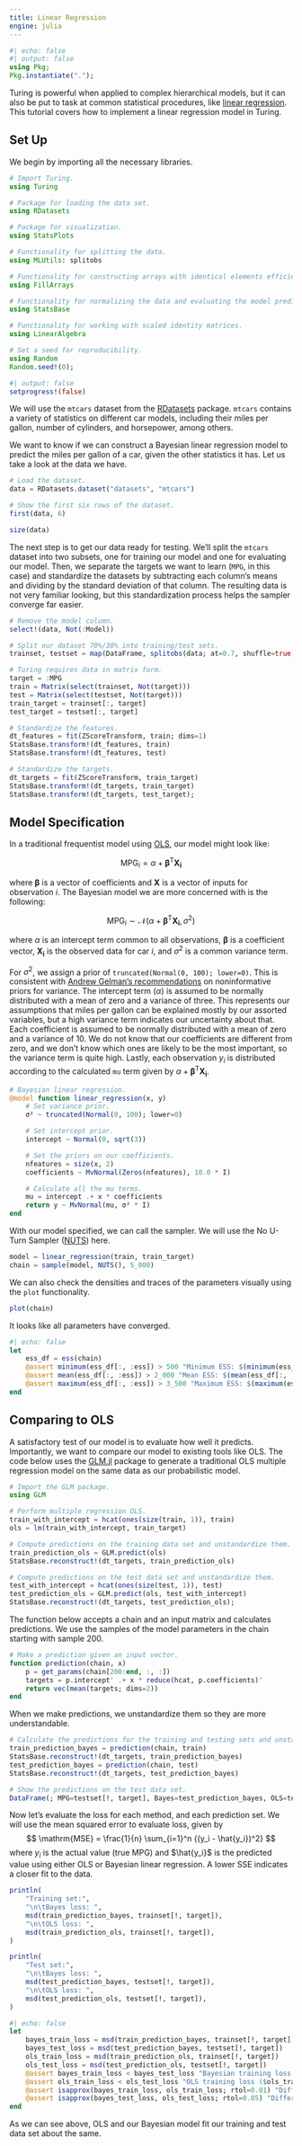 ---
title: Linear Regression
engine: julia
---

```{julia}
#| echo: false
#| output: false
using Pkg;
Pkg.instantiate(".");
```

Turing is powerful when applied to complex hierarchical models, but it can also be put to task at common statistical procedures, like [linear regression](https://en.wikipedia.org/wiki/Linear_regression).
This tutorial covers how to implement a linear regression model in Turing.

## Set Up

We begin by importing all the necessary libraries.

```{julia}
# Import Turing.
using Turing

# Package for loading the data set.
using RDatasets

# Package for visualization.
using StatsPlots

# Functionality for splitting the data.
using MLUtils: splitobs

# Functionality for constructing arrays with identical elements efficiently.
using FillArrays

# Functionality for normalizing the data and evaluating the model predictions.
using StatsBase

# Functionality for working with scaled identity matrices.
using LinearAlgebra

# Set a seed for reproducibility.
using Random
Random.seed!(0);
```

```{julia}
#| output: false
setprogress!(false)
```

We will use the `mtcars` dataset from the [RDatasets](https://github.com/JuliaStats/RDatasets.jl) package.
`mtcars` contains a variety of statistics on different car models, including their miles per gallon, number of cylinders, and horsepower, among others.

We want to know if we can construct a Bayesian linear regression model to predict the miles per gallon of a car, given the other statistics it has.
Let us take a look at the data we have.

```{julia}
# Load the dataset.
data = RDatasets.dataset("datasets", "mtcars")

# Show the first six rows of the dataset.
first(data, 6)
```

```{julia}
size(data)
```

The next step is to get our data ready for testing. We'll split the `mtcars` dataset into two subsets, one for training our model and one for evaluating our model. Then, we separate the targets we want to learn (`MPG`, in this case) and standardize the datasets by subtracting each column's means and dividing by the standard deviation of that column. The resulting data is not very familiar looking, but this standardization process helps the sampler converge far easier.

```{julia}
# Remove the model column.
select!(data, Not(:Model))

# Split our dataset 70%/30% into training/test sets.
trainset, testset = map(DataFrame, splitobs(data; at=0.7, shuffle=true))

# Turing requires data in matrix form.
target = :MPG
train = Matrix(select(trainset, Not(target)))
test = Matrix(select(testset, Not(target)))
train_target = trainset[:, target]
test_target = testset[:, target]

# Standardize the features.
dt_features = fit(ZScoreTransform, train; dims=1)
StatsBase.transform!(dt_features, train)
StatsBase.transform!(dt_features, test)

# Standardize the targets.
dt_targets = fit(ZScoreTransform, train_target)
StatsBase.transform!(dt_targets, train_target)
StatsBase.transform!(dt_targets, test_target);
```

## Model Specification

In a traditional frequentist model using [OLS](https://en.wikipedia.org/wiki/Ordinary_least_squares), our model might look like:

$$
\mathrm{MPG}_i = \alpha + \boldsymbol{\beta}^\mathsf{T}\boldsymbol{X_i}
$$

where $\boldsymbol{\beta}$ is a vector of coefficients and $\boldsymbol{X}$ is a vector of inputs for observation $i$. The Bayesian model we are more concerned with is the following:

$$
\mathrm{MPG}_i \sim \mathcal{N}(\alpha + \boldsymbol{\beta}^\mathsf{T}\boldsymbol{X_i}, \sigma^2)
$$

where $\alpha$ is an intercept term common to all observations, $\boldsymbol{\beta}$ is a coefficient vector, $\boldsymbol{X_i}$ is the observed data for car $i$, and $\sigma^2$ is a common variance term.

For $\sigma^2$, we assign a prior of `truncated(Normal(0, 100); lower=0)`.
This is consistent with [Andrew Gelman's recommendations](http://www.stat.columbia.edu/%7Egelman/research/published/taumain.pdf) on noninformative priors for variance.
The intercept term ($\alpha$) is assumed to be normally distributed with a mean of zero and a variance of three.
This represents our assumptions that miles per gallon can be explained mostly by our assorted variables, but a high variance term indicates our uncertainty about that.
Each coefficient is assumed to be normally distributed with a mean of zero and a variance of 10.
We do not know that our coefficients are different from zero, and we don't know which ones are likely to be the most important, so the variance term is quite high.
Lastly, each observation $y_i$ is distributed according to the calculated `mu` term given by $\alpha + \boldsymbol{\beta}^\mathsf{T}\boldsymbol{X_i}$.

```{julia}
# Bayesian linear regression.
@model function linear_regression(x, y)
    # Set variance prior.
    σ² ~ truncated(Normal(0, 100); lower=0)

    # Set intercept prior.
    intercept ~ Normal(0, sqrt(3))

    # Set the priors on our coefficients.
    nfeatures = size(x, 2)
    coefficients ~ MvNormal(Zeros(nfeatures), 10.0 * I)

    # Calculate all the mu terms.
    mu = intercept .+ x * coefficients
    return y ~ MvNormal(mu, σ² * I)
end
```

With our model specified, we can call the sampler. We will use the No U-Turn Sampler ([NUTS](https://turinglang.org/stable/docs/library/#Turing.Inference.NUTS)) here.

```{julia}
model = linear_regression(train, train_target)
chain = sample(model, NUTS(), 5_000)
```

We can also check the densities and traces of the parameters visually using the `plot` functionality.

```{julia}
plot(chain)
```

It looks like all parameters have converged.

```{julia}
#| echo: false
let
    ess_df = ess(chain)
    @assert minimum(ess_df[:, :ess]) > 500 "Minimum ESS: $(minimum(ess_df[:, :ess])) - not > 700"
    @assert mean(ess_df[:, :ess]) > 2_000 "Mean ESS: $(mean(ess_df[:, :ess])) - not > 2000"
    @assert maximum(ess_df[:, :ess]) > 3_500 "Maximum ESS: $(maximum(ess_df[:, :ess])) - not > 3500"
end
```

## Comparing to OLS

A satisfactory test of our model is to evaluate how well it predicts. Importantly, we want to compare our model to existing tools like OLS. The code below uses the [GLM.jl]() package to generate a traditional OLS multiple regression model on the same data as our probabilistic model.

```{julia}
# Import the GLM package.
using GLM

# Perform multiple regression OLS.
train_with_intercept = hcat(ones(size(train, 1)), train)
ols = lm(train_with_intercept, train_target)

# Compute predictions on the training data set and unstandardize them.
train_prediction_ols = GLM.predict(ols)
StatsBase.reconstruct!(dt_targets, train_prediction_ols)

# Compute predictions on the test data set and unstandardize them.
test_with_intercept = hcat(ones(size(test, 1)), test)
test_prediction_ols = GLM.predict(ols, test_with_intercept)
StatsBase.reconstruct!(dt_targets, test_prediction_ols);
```

The function below accepts a chain and an input matrix and calculates predictions. We use the samples of the model parameters in the chain starting with sample 200.

```{julia}
# Make a prediction given an input vector.
function prediction(chain, x)
    p = get_params(chain[200:end, :, :])
    targets = p.intercept' .+ x * reduce(hcat, p.coefficients)'
    return vec(mean(targets; dims=2))
end
```

When we make predictions, we unstandardize them so they are more understandable.

```{julia}
# Calculate the predictions for the training and testing sets and unstandardize them.
train_prediction_bayes = prediction(chain, train)
StatsBase.reconstruct!(dt_targets, train_prediction_bayes)
test_prediction_bayes = prediction(chain, test)
StatsBase.reconstruct!(dt_targets, test_prediction_bayes)

# Show the predictions on the test data set.
DataFrame(; MPG=testset[!, target], Bayes=test_prediction_bayes, OLS=test_prediction_ols)
```

Now let's evaluate the loss for each method, and each prediction set. We will use the mean squared error to evaluate loss, given by
$$
\mathrm{MSE} = \frac{1}{n} \sum_{i=1}^n {(y_i - \hat{y_i})^2}
$$
where $y_i$ is the actual value (true MPG) and $\hat{y_i}$ is the predicted value using either OLS or Bayesian linear regression. A lower SSE indicates a closer fit to the data.

```{julia}
println(
    "Training set:",
    "\n\tBayes loss: ",
    msd(train_prediction_bayes, trainset[!, target]),
    "\n\tOLS loss: ",
    msd(train_prediction_ols, trainset[!, target]),
)

println(
    "Test set:",
    "\n\tBayes loss: ",
    msd(test_prediction_bayes, testset[!, target]),
    "\n\tOLS loss: ",
    msd(test_prediction_ols, testset[!, target]),
)
```

```{julia}
#| echo: false
let
    bayes_train_loss = msd(train_prediction_bayes, trainset[!, target])
    bayes_test_loss = msd(test_prediction_bayes, testset[!, target])
    ols_train_loss = msd(train_prediction_ols, trainset[!, target])
    ols_test_loss = msd(test_prediction_ols, testset[!, target])
    @assert bayes_train_loss < bayes_test_loss "Bayesian training loss ($bayes_train_loss) >= Bayesian test loss ($bayes_test_loss)"
    @assert ols_train_loss < ols_test_loss "OLS training loss ($ols_train_loss) >= OLS test loss ($ols_test_loss)"
    @assert isapprox(bayes_train_loss, ols_train_loss; rtol=0.01) "Difference between Bayesian training loss ($bayes_train_loss) and OLS training loss ($ols_train_loss) unexpectedly large!"
    @assert isapprox(bayes_test_loss, ols_test_loss; rtol=0.05) "Difference between Bayesian test loss ($bayes_test_loss) and OLS test loss ($ols_test_loss) unexpectedly large!"
end
```

As we can see above, OLS and our Bayesian model fit our training and test data set about the same.
